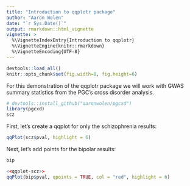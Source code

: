 ```yaml
---
title: "Introduction to qqplotr package"
author: "Aaron Wolen"
date: "`r Sys.Date()`"
output: rmarkdown::html_vignette
vignette: >
  %\VignetteIndexEntry{Introduction to qqplotr}
  %\VignetteEngine{knitr::rmarkdown}
  %\VignetteEncoding{UTF-8}
---
```


```r
devtools::load_all()
knitr::opts_chunk$set(fig.width=8, fig.height=6)
```


For this demonstration of the qqplotr package we will work with GWAS summary statistics from the PGC's cross disorder analysis.

```r
# devtools::install_github("aaronwolen/pgcxd")
library(pgcxd)
scz
```

First, let's create a qqplot for only the schizophrenia results:

```r
qqPlot(scz$pval, highlight = 6)
```

Next, let's add points for the bipolar results:

```r
bip
```


```r
<<qqplot-scz>>
qqPlot(bip$pval, qpoints = TRUE, col = "red", highlight = 6)
```


